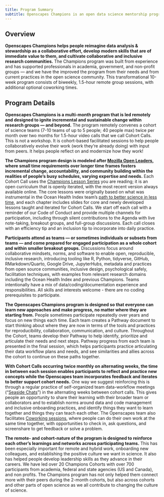 ```yaml
---
title: Program Summary
subtitle: Openscapes Champions is an open data science mentorship program for science teams
---
```


## Overview

**Openscapes Champions helps people reimagine data analysis & stewardship as a collaborative effort, develop modern skills that are of immediate value to them, and cultivate collaborative and inclusive research communities.** The Champions program was built from experience and has supported professionals in academia, government, and non-profit groups — and we have the improved the program from their needs and from current practices in the open science community. This transformational 10-week program consists of biweekly, 1.5-hour remote group sessions, with additional optional coworking times.

## Program Details

```{=html}
<!---
*For Openscapes at a glance, check out our [**overview slides**]  (https://docs.google.com/presentation/d/1lUEak4B2YFpkG_zaW0Ge_gpBWOyPo1Vd-AGTuO5mh7Y/edit#slide=id.gb1d0505bec_0_0). TODO UPDATE,video.*
--->
```
**Openscapes Champions is a multi-month program that is led remotely and designed to ignite incremental and sustainable change within research groups --- and beyond.** The program remotely convenes a cohort of science teams (7-10 teams of up to 5 people; 40 people max) twice per month over two months for 1.5-hour video calls that we call Cohort Calls. This is not a workshop. It is cohort-based facilitated sessions to help people collaboratively evolve their work (work they’re already doing) with input from peers. It helps people reflect on and modernize how they work!

**The Champions program design is modeled after [Mozilla Open Leaders](https://foundation.mozilla.org/en/initiatives/mozilla-open-leaders/fork-open-leaders/), where small time requirements over longer time frames fosters incremental change, accountability, and community building within the realities of people's busy schedules, varying expertise and needs.** Each Cohort Call uses the [Champions Lesson Series](https://openscapes.github.io/series) you are reading; it is an open curriculum that is openly iterated, with the most recent version always available online. The core lessons were originally based on what was instrumental in the Ocean Health Index team's [path to better science in less time](https://www.nature.com/articles/s41559-017-0160), and each chapter includes slides for core and newly developed lessons taught and iterated for Cohort Calls. We start off each call with a reminder of our Code of Conduct and provide multiple channels for participation, including through silent contributions to the Agenda with live note-taking, breakout groups, and full-group discussions. Each call closes with an efficiency tip and an inclusion tip to incorporate into daily practice.

**Participants attend as teams — or sometimes individuals or subsets from teams — and come prepared for engaged participation as a whole cohort and within smaller breakout groups.** Discussions focus around collaborative mindsets, norms, and software to enable open, reproducible, inclusive research, introducing tooling like R, Python, tidyverse, GitHub, RMarkdown/Quarto, Google Drive, JupyterHubs, metadata and practices from open source communities, inclusive design, psychological safely, facilitation techniques, with examples from relevant research domains including the Ocean Health Index and previous Champions. Teams intentionally have a mix of data/coding/documentation experience and responsibilities. All skills and interests welcome - there are no coding prerequisites to participate. <!---Importantly, research group leads (faculty, lecturers, program managers, etc.) and members (students, analysts, lab managers, etc.) participate together so that 1) everyone sees and values what is possible with open science; 2) leads enable members to invest time to learn skills and develop shared workflows; 3) members have guidance, agency, and support to incorporate concepts into their work; and 4) everyone becomes Champions for open data science, strengthening the community of practice within the research group and beyond. --->

**The Openscapes Champions program is designed so that everyone can learn new approaches and make progress, no matter where they are starting from.** People sometimes participate repeatedly over years and focus on new things each time. Each team creates a Pathway document to start thinking about where they are now in terms of the tools and practices for reproducibility, collaboration, communication, and culture. Throughout the Cohort, teams develop their Pathway to help identify, prioritize and articulate their needs and next steps. Pathway progress from each team is presented in the final session, which helps participants practice articulating their data workflow plans and needs, and see similarities and allies across the cohort to continue on these paths together.

**With Cohort Calls occurring twice monthly on alternating weeks, the time in between each session enables participants to reflect and practice new concepts while the Openscapes team incorporates feedback and iterates to better support cohort needs.** One way we suggest reinforcing this is through a regular practice of self-organized team data-workflow meetings ("[Seaside Chats](https://openscapes.github.io/supercharge-research/)") in the alternating weeks between cohort calls. This gives people an opportunity to share their learning with their broader team or collaborators and to establish norms around data and code management and inclusive onboarding practices, and identify things they want to learn together and things they can teach each other. The Openscapes team also facilitates [Coworking sessions](https://onlinelibrary.wiley.com/doi/10.1002/ece3.11341), where people can do their own work at the same time together, with opportunities to check in, ask questions, and screenshare to get feedback or solve a problem.

**The remote- and cohort-nature of the program is designed to reinforce each other's learnings and networks across participating teams.** This has been especially important for remote and hybrid work, onboarding new colleagues, and establishing the positive culture we want in science. It also has helped people develop leadership skills as they advance in their careers. We have led over 20 Champions Cohorts with over 700 participants from academia, federal and state agencies (US and Canada), and non profits. The Champions program has not only helped them connect more with their peers during the 2-month cohorts, but also across cohorts and other parts of open science as we all contribute to changing the culture of science.

<br>

```{=html}
<!--- TODO add quotes

>*"This program has honestly completely re-made how I think about my science. Openscapes is a supportive training course for moving your research group toward open science, that meets you where you are."* **--- Dr. Chelsea Wood, University of Washington**

>*"Openscapes has created a new way of thinking about merging empathy and science. That's an invaluable gift to me."* **--- Dr. Halley Froehlich, University of California Santa Barbara**


>*"My group needs to collaborate better and \[Openscapes\] provided good exposure to tools and mindsets that facilitate open science."* **--- Lead at NOAA Northeast Fisheries Science Center (NEFSC)**

--->
```
